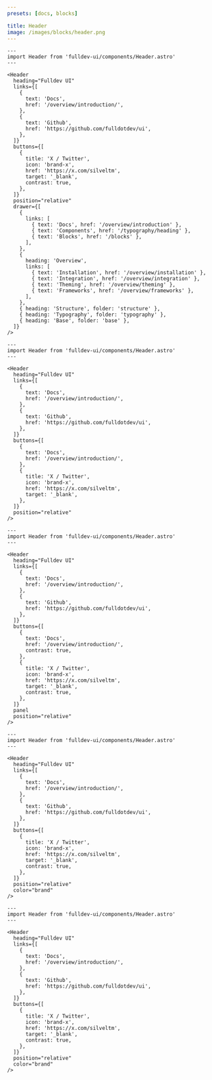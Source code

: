 ```yaml
---
presets: [docs, blocks]

title: Header
image: /images/blocks/header.png
---
```


```astro live
---
import Header from 'fulldev-ui/components/Header.astro'
---

<Header
  heading="Fulldev UI"
  links={[
    {
      text: 'Docs',
      href: '/overview/introduction/',
    },
    {
      text: 'Github',
      href: 'https://github.com/fulldotdev/ui',
    },
  ]}
  buttons={[
    {
      title: 'X / Twitter',
      icon: 'brand-x',
      href: 'https://x.com/silveltm',
      target: '_blank',
      contrast: true,
    },
  ]}
  position="relative"
  drawer={[
    {
      links: [
        { text: 'Docs', href: '/overview/introduction' },
        { text: 'Components', href: '/typography/heading' },
        { text: 'Blocks', href: '/blocks' },
      ],
    },
    {
      heading: 'Overview',
      links: [
        { text: 'Installation', href: '/overview/installation' },
        { text: 'Integration', href: '/overview/integration' },
        { text: 'Theming', href: '/overview/theming' },
        { text: 'Frameworks', href: '/overview/frameworks' },
      ],
    },
    { heading: 'Structure', folder: 'structure' },
    { heading: 'Typography', folder: 'typography' },
    { heading: 'Base', folder: 'base' },
  ]}
/>
```

```astro live
---
import Header from 'fulldev-ui/components/Header.astro'
---

<Header
  heading="Fulldev UI"
  links={[
    {
      text: 'Docs',
      href: '/overview/introduction/',
    },
    {
      text: 'Github',
      href: 'https://github.com/fulldotdev/ui',
    },
  ]}
  buttons={[
    {
      text: 'Docs',
      href: '/overview/introduction/',
    },
    {
      title: 'X / Twitter',
      icon: 'brand-x',
      href: 'https://x.com/silveltm',
      target: '_blank',
    },
  ]}
  position="relative"
/>
```

```astro live
---
import Header from 'fulldev-ui/components/Header.astro'
---

<Header
  heading="Fulldev UI"
  links={[
    {
      text: 'Docs',
      href: '/overview/introduction/',
    },
    {
      text: 'Github',
      href: 'https://github.com/fulldotdev/ui',
    },
  ]}
  buttons={[
    {
      text: 'Docs',
      href: '/overview/introduction/',
      contrast: true,
    },
    {
      title: 'X / Twitter',
      icon: 'brand-x',
      href: 'https://x.com/silveltm',
      target: '_blank',
      contrast: true,
    },
  ]}
  panel
  position="relative"
/>
```

```astro live
---
import Header from 'fulldev-ui/components/Header.astro'
---

<Header
  heading="Fulldev UI"
  links={[
    {
      text: 'Docs',
      href: '/overview/introduction/',
    },
    {
      text: 'Github',
      href: 'https://github.com/fulldotdev/ui',
    },
  ]}
  buttons={[
    {
      title: 'X / Twitter',
      icon: 'brand-x',
      href: 'https://x.com/silveltm',
      target: '_blank',
      contrast: true,
    },
  ]}
  position="relative"
  color="brand"
/>
```

```astro live
---
import Header from 'fulldev-ui/components/Header.astro'
---

<Header
  heading="Fulldev UI"
  links={[
    {
      text: 'Docs',
      href: '/overview/introduction/',
    },
    {
      text: 'Github',
      href: 'https://github.com/fulldotdev/ui',
    },
  ]}
  buttons={[
    {
      title: 'X / Twitter',
      icon: 'brand-x',
      href: 'https://x.com/silveltm',
      target: '_blank',
      contrast: true,
    },
  ]}
  position="relative"
  color="brand"
/>
```
